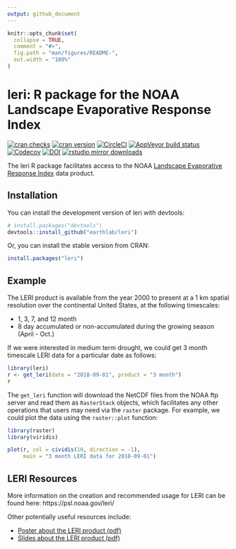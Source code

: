 ```yaml
---
output: github_document
---
```


<!-- README.md is generated from README.Rmd. Please edit that file -->

```r
knitr::opts_chunk$set(
  collapse = TRUE,
  comment = "#>",
  fig.path = "man/figures/README-",
  out.width = "100%"
)
```

# leri: R package for the NOAA Landscape Evaporative Response Index


[![cran checks](https://cranchecks.info/badges/worst/leri)](https://cranchecks.info/pkgs/leri)
[![cran version](http://www.r-pkg.org/badges/version/leri)](https://cran.r-project.org/package=leri)
[![CircleCI](https://circleci.com/gh/earthlab/leri/tree/master.svg?style=svg)](https://circleci.com/gh/earthlab/leri/tree/master)
[![AppVeyor build status](https://ci.appveyor.com/api/projects/status/github/earthlab/leri?branch=master&svg=true)](https://ci.appveyor.com/project/earthlab/leri)
[![Codecov](https://img.shields.io/codecov/c/github/earthlab/leri.svg)](https://codecov.io/gh/earthlab/leri)
[![DOI](https://zenodo.org/badge/160896497.svg)](https://zenodo.org/badge/latestdoi/160896497)
[![rstudio mirror downloads](http://cranlogs.r-pkg.org/badges/leri)](https://github.com/metacran/cranlogs.app)

The leri R package facilitates access to the NOAA [Landscape Evaporative 
Response Index](https://psl.noaa.gov/leri/) data product.

## Installation

You can install the development version of leri with devtools:

``` r
# install.packages("devtools")
devtools::install_github("earthlab/leri")
```

Or, you can install the stable version from CRAN:

``` r
install.packages("leri")
```


## Example

The LERI product is available from the year 2000 to present at a 1 km spatial 
resolution over the continental United States, at the following timescales: 

- 1, 3, 7, and 12 month
- 8 day accumulated or non-accumulated during the growing season (April - Oct.)

If we were interested in medium term drought, we could get 3 month timescale
LERI data for a particular date as follows: 

```r
library(leri)
r <- get_leri(date = "2018-09-01", product = "3 month")
r
```

The `get_leri` function will download the NetCDF files from the NOAA ftp server 
and read them as `RasterStack` objects, which facilitates any other operations
that users may need via the `raster` package. 
For example, we could plot the data using the `raster::plot` function: 

```r
library(raster)
library(viridis)

plot(r, col = cividis(10, direction = -1), 
     main = "3 month LERI data for 2018-09-01")
```

## LERI Resources

More information on the creation and recommended usage for LERI can be found 
here: https://psl.noaa.gov/leri/

Other potentially useful resources include:

- [Poster about the LERI product (pdf)](https://psl.noaa.gov/leri/resources/pdf/LERI_Poster_CPASW-2018_Final.pdf)
- [Slides about the LERI product (pdf)](https://psl.noaa.gov/leri/resources/LERI_Rangwala_NIDIS-BrownBag_092418_PDF.pdf)
